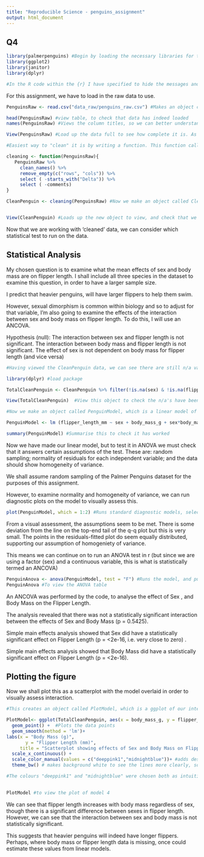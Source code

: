 ```yaml
---
title: "Reproducible Science - penguins_assignment"
output: html_document
---
```

## Q4 

```r

library(palmerpenguins) #Begin by loading the necessary libraries for the task
library(ggplot2)
library(janitor)
library(dplyr) 

#In the R code within the {r} I have specified to hide the messages and warnings, as this takes up a lot of space in the markdown document
```

For this assignment, we have to load in the raw data to use. 

```r
PenguinsRaw <- read.csv("data_raw/penguins_raw.csv") #Makes an object called PenguinsRaw, which consists of the data which the function read.csv has loaded into R
```

```r
head(PenguinsRaw) #view table, to check that data has indeed loaded
names(PenguinsRaw) #Views the column titles, so we can better understand what variables and data we are working with
```

```r
View(PenguinsRaw) #Load up the data full to see how complete it is. As we can see in this set of data, it contains a lot of missing information ("n/a")
```

```r
#Easiest way to "clean" it is by writing a function. This function called "cleaning", will clean column names, remove empty rows, remove columns called comment and delta

cleaning <- function(PenguinsRaw){
   PenguinsRaw %>%
     clean_names() %>%
     remove_empty(c("rows", "cols")) %>%
     select ( -starts_with("Delta")) %>%
     select ( -comments)
}

CleanPenguin <- cleaning(PenguinsRaw) #Now we make an object called CleanPenguin,which contains the raw data with the cleaning function applied to it


View(CleanPenguin) #Loads up the new object to view, and check that we have indeed made it
```

Now that we are working with 'cleaned' data, we can consider which statistical
test to run on the data. 

## Statistical Analysis

My chosen question is to examine what the mean effects of sex and body mass are 
on flipper length.
I shall include all three species in the dataset to examine this question, in 
order to have a larger sample size.

I predict that heavier penguins,  will have larger flippers to help them swim.

However, sexual dimorphism is common within biology and so to adjust for that 
variable, 
I'm also going to examine the effects of the interaction between sex and body
mass on flipper length.
To do this, I will use an ANCOVA. 

Hypothesis (null): The interaction between sex and flipper length is not
significant.
The interaction between body mass and flipper length is not significant.
The effect of sex is not dependent on body mass for flipper length 
(and vice versa)


```r
#Having viewed the CleanPenguin data, we can see there are still n/a values in some of the columns we are not interested in. Here we will remove those blank values so that they don't affect our analysis. We need the package dplyr in order to use the cleaning function described here

library(dplyr) #load package

TotalCleanPenguin <- CleanPenguin %>% filter(!is.na(sex) & !is.na(flipper_length_mm) & !is.na(body_mass_g))  #makes an object called TotalCleanpenguin which is a filtered version of the CleanPenguin data

View(TotalCleanPenguin)  #View this object to check the n/a's have been removed
```

```r
#Now we make an object called PenguinModel, which is a linear model of the effects of sex, body mass and their interaction on flipper length

PenguinModel <- lm (flipper_length_mm ~ sex + body_mass_g + sex*body_mass_g, TotalCleanPenguin)

summary(PenguinModel) #Summarise this to check it has worked
```


Now we have made our linear model, but to test it in ANOVA we must check that it
answers certain assumptions of the test.
These are: random sampling; normality of residuals for each independent variable; 
and the data should show homogeneity of variance. 

We shall assume random sampling of the Palmer Penguins dataset for the purposes 
of this assignment.

However, to examine normality and homogeneity of variance, we can run diagnostic
plots on the model to visually assess this. 

```r
plot(PenguinModel, which = 1:2) #Runs standard diagnostic models, selecting only the first two from the four that can be produced, as these examine homogenity and normality respectively
```

From a visual assessment, the assumptions seem to be met. There is some
deviation from the line on the top-end tail of the q-q plot but this is very small.
The points in the residuals-fitted plot do seem equally distributed, supporting
our assumption of homogeniety of variance. 

This means we can continue on to run an ANOVA test in r (but since we are using
a factor (sex) and a continuous variable, this is what is statistically termed 
an ANCOVA)


```r
PenguinAnova <- anova(PenguinModel, test = "F") #Runs the model, and puts it in an object called PenguinAnova
PenguinAnova #To view the ANOVA table
```
An ANCOVA was performed by the code, to analyse the effect of Sex , and Body
Mass on the Flipper Length.  

The analysis revealed that there was not a statistically significant interaction
between the effects of Sex and Body Mass (p = 0.5425). 

Simple main effects analysis showed that Sex did have a statistically significant
effect on Flipper Length (p = <2e-16, i.e. very close to zero) .
 
Simple main effects analysis showed that Body Mass did have a statistically
significant effect on Flipper Length (p = <2e-16).

## Plotting the figure

Now we shall plot this as a scatterplot with the model overlaid in order to 
visually assess interaction. 

```r

#This creates an object called PlotModel, which is a ggplot of our interaction. It is also coloured to distinguish between the two versions of the factor sex (male and female), and titled appropriately

PlotModel<- ggplot(TotalCleanPenguin, aes(x = body_mass_g, y = flipper_length_mm, colour = sex)) + 
  geom_point() +  #Plots the data points
  geom_smooth(method = 'lm')+
labs(x = "Body Mass (g)",
       y = "Flipper Length (mm)",
     title = "Scatterplot showing effects of Sex and Body Mass on Flipper Length ")+ #adds labels
  scale_x_continuous() +
  scale_color_manual(values = c("deeppink1","midnightblue"))+ #adds desired colours
  theme_bw() # makes background white to see the lines more clearly, so that it is more accessible

#The colours "deeppink1" and "midnightblue" were chosen both as intuitive colours for the variables female and male, but also because these two choices are colourblind friendly for Tritanopia, Protanopia and Deuteranopia. 
  

PlotModel #to view the plot of model 4
```

We can see that flipper length increases with body mass regardless of sex,
though there is a significant difference between sexes in flipper length.
However, we can see that the interaction between sex and body mass is not 
statistically significant. 

This suggests that heavier penguins will indeed have longer flippers.
Perhaps, where body mass or flipper length data is missing, once could estimate
these values from linear models. 
